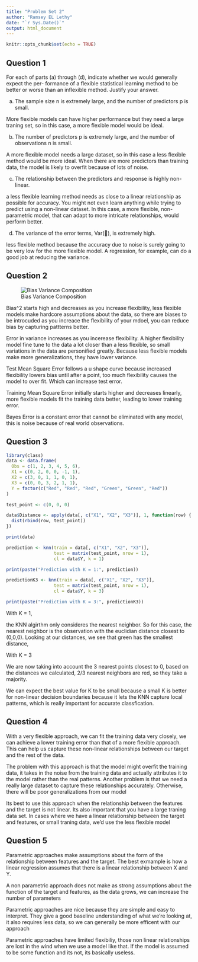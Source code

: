 ```yaml
---
title: "Problem Set 2"
author: "Ramsey EL Lethy"
date: "`r Sys.Date()`"
output: html_document
---
```


```r
knitr::opts_chunk$set(echo = TRUE)
```


## Question 1

For each of parts (a) through (d), indicate whether we would generally expect the per-
formance of a flexible statistical learning method to be better or worse than an inflexible
method. Justify your answer.

(a) The sample size n is extremely large, and the number of predictors p is small.

More flexible models can have higher performance but they need a large traning set, 
so in this case, a more flexible model would be ideal. 

(b) The number of predictors p is extremely large, and the number of observations n
is small.

A more flexible model needs a large dataset, so in this case a less flexible method
would be more ideal. When there are more predictors than training data, the model 
is likely to overfit because of lots of noise. 

(c) The relationship between the predictors and response is highly non-linear.

a less flexible learning method needs as close to a linear relationship as possible
for accuracy. You might not even learn anything while trying to predict using a non-linear
dataset. In this case, a more flexible, non-parametric model, that can adapt to more intricate
relationships, would perform better. 

(d) The variance of the error terms, Var(), is extremely high.

less flexible method because the accuracy due to noise is surely going to be very low for the 
more flexible model. A regression, for example, can do a good job at reducing the variance. 


## Question 2

![Bias Variance Composition](/Users/ramseyellethy/Downloads/BVC.png)

Bias^2 starts high and decreases as you increase flexibility, less flexible models
make hardcore assumptions about the data, so there are biases to be introcuded
as you increace the flexibility of your mdoel, you can reduce bias by capturing 
pattterns better. 



Error in variance increases as you incerease flexibility. 
A higher flexibility model fine tune to the data a lot closer than a less flexible, 
so small variations in the data are personified greatly. Because less flexible models
make more generalizations, they have lower variance. 

 
 Test Mean Square Error follows a u shape curve because increased flexibility 
 lowers bias until after a point, too much flexibility causes the model to over fit.
 Which can increase test error. 

 
 Training Mean Square Error initially starts higher and decreases linearly, more 
 flexible models fit the training data better, leading to lower training error.
 
 
 Bayes Error is a constant error that cannot be eliminated with any model, this is 
 noise because of real world observations. 


## Question 3  


```r
library(class)
data <- data.frame(
  Obs = c(1, 2, 3, 4, 5, 6),
  X1 = c(0, 2, 0, 0, -1, 1),
  X2 = c(3, 0, 1, 1, 0, 1),
  X3 = c(0, 0, 3, 2, 1, 1),
  Y = factor(c("Red", "Red", "Red", "Green", "Green", "Red")) 
)

test_point <- c(0, 0, 0)

data$Distance <- apply(data[, c("X1", "X2", "X3")], 1, function(row) {
  dist(rbind(row, test_point))
})

print(data)

prediction <- knn(train = data[, c("X1", "X2", "X3")], 
                  test = matrix(test_point, nrow = 1), 
                  cl = data$Y, k = 1)

print(paste("Prediction with K = 1:", prediction))

predictionK3 <- knn(train = data[, c("X1", "X2", "X3")], 
                  test = matrix(test_point, nrow = 1), 
                  cl = data$Y, k = 3)

print(paste("Prediction with K = 3:", predictionK3))


```
With K = 1,

the KNN algirthm only consideres the nearest neighbor. So for this case, 
the nearest neighbor is the observation with the euclidian distance closest to (0,0,0). 
Looking at our distances, we see that green has the smallest distance, 

With K = 3 

We are now taking into account the 3 nearest points closest to 0, based on the 
distances we calculated, 2/3 nearest neighbors are red, so they take a majority. 


We can expect the best value for K to be small because a small K is better for 
non-linear decision boundaries because it lets the KNN capture local patterns, which is really important 
for accurate classfication. 



## Question 4 

With a very flexible approach, we can fit the training data very closely, we can 
achieve a lower training error than that of a more flexible approach. This can help
us capture these non-linear relationships between our target and the rest of the data. 

The problem with this approach is that the model might overfit the training data,
it takes in the noise from the training data and actually attributes it to the model 
rather than the real patterns. Another problem is that we need a really large
dataset to capture these relationships accurately. Otherwise, there will be 
poor generalizations from our model 

Its best to use this approach when the relationship between the features and the target
is not linear. Its also important that you have a large traning data set. In cases
where we have a linear relationship between the target and features, or small traning data, 
we'd use the less flexible model 

## Question 5 

Parametric approaches make assumptions about the form of the relationship between
features and the target. The best exmample is how a linear regression assumes that 
there is a linear relationship between X and Y. 

A non parametric approach does not make as strong assumptions about the function 
of the target and features, as the data grows, we can increase the number of parameters

Parametric approaches are nice because they are simple and easy to interpret. They 
give a good baseline understanding of what we're looking at, it also requires less data, so 
we can generally be more efficent with our approach 

Parametric approaches have limited flexibiliy, those non linear relationships are 
lost in the wind when we use a model like that. If the model is assumed to be 
some function and its not, its basically useless. 
